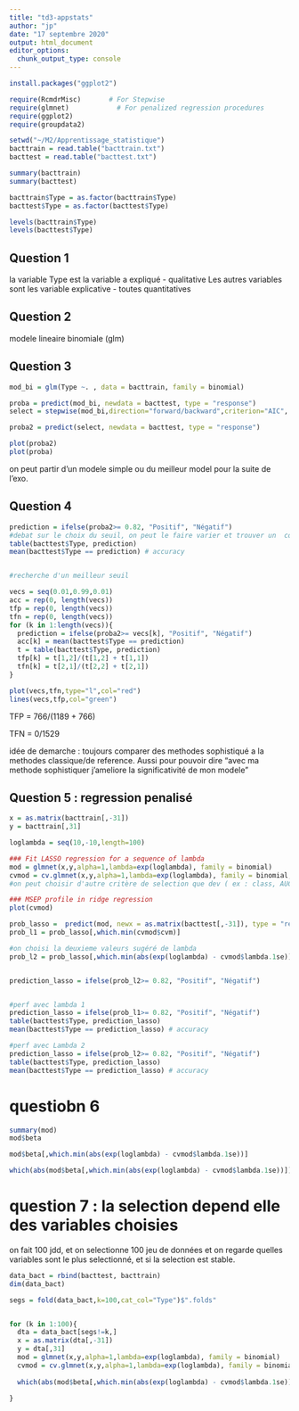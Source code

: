 ```yaml
---
title: "td3-appstats"
author: "jp"
date: "17 septembre 2020"
output: html_document
editor_options: 
  chunk_output_type: console
---
```


```r
install.packages("ggplot2")

require(RcmdrMisc)       # For Stepwise
require(glmnet)            # For penalized regression procedures
require(ggplot2)
require(groupdata2)

```


```r
setwd("~/M2/Apprentissage_statistique")
bacttrain = read.table("bacttrain.txt")
bacttest = read.table("bacttest.txt")

summary(bacttrain)
summary(bacttest)

bacttrain$Type = as.factor(bacttrain$Type)
bacttest$Type = as.factor(bacttest$Type)

levels(bacttrain$Type)
levels(bacttest$Type)


```

## Question  1 

la variable Type est la variable a expliqué - qualitative
Les autres variables sont les variable explicative - toutes quantitatives

## Question 2

modele lineaire binomiale (glm)

## Question 3

```r
mod_bi = glm(Type ~. , data = bacttrain, family = binomial)

proba = predict(mod_bi, newdata = bacttest, type = "response")
select = stepwise(mod_bi,direction="forward/backward",criterion="AIC", trace = FALSE)

proba2 = predict(select, newdata = bacttest, type = "response")

plot(proba2)
plot(proba)
```

on peut partir d'un modele simple ou du meilleur model pour la suite de l'exo. 

## Question 4 

```r

prediction = ifelse(proba2>= 0.82, "Positif", "Négatif")
#debat sur le choix du seuil, on peut le faire varier et trouver un  compromis
table(bacttest$Type, prediction)
mean(bacttest$Type == prediction) # accuracy


#recherche d'un meilleur seuil 

vecs = seq(0.01,0.99,0.01)
acc = rep(0, length(vecs))
tfp = rep(0, length(vecs))
tfn = rep(0, length(vecs))
for (k in 1:length(vecs)){
  prediction = ifelse(proba2>= vecs[k], "Positif", "Négatif") 
  acc[k] = mean(bacttest$Type == prediction)
  t = table(bacttest$Type, prediction)
  tfp[k] = t[1,2]/(t[1,2] + t[1,1]) 
  tfn[k] = t[2,1]/(t[2,2] + t[2,1]) 
}

plot(vecs,tfn,type="l",col="red")
lines(vecs,tfp,col="green")


```
TFP = 766/(1189 + 766)

TFN = 0/1529

idée de demarche : toujours comparer des methodes sophistiqué a la methodes classique/de reference. Aussi pour pouvoir dire "avec ma methode sophistiquer j'ameliore la significativité de mon modele"


## Question 5 : regression penalisé
```r
x = as.matrix(bacttrain[,-31])
y = bacttrain[,31]

loglambda = seq(10,-10,length=100) 

### Fit LASSO regression for a sequence of lambda
mod = glmnet(x,y,alpha=1,lambda=exp(loglambda), family = binomial)
cvmod = cv.glmnet(x,y,alpha=1,lambda=exp(loglambda), family = binomial, type.measure = "dev")
#on peut choisir d'autre critère de selection que dev ( ex : class, AUC)

### MSEP profile in ridge regression
plot(cvmod)

prob_lasso =  predict(mod, newx = as.matrix(bacttest[,-31]), type = "response")
prob_l1 = prob_lasso[,which.min(cvmod$cvm)]

#on choisi la deuxieme valeurs sugéré de lambda
prob_l2 = prob_lasso[,which.min(abs(exp(loglambda) - cvmod$lambda.1se))]


prediction_lasso = ifelse(prob_l2>= 0.82, "Positif", "Négatif")


#perf avec lambda 1
prediction_lasso = ifelse(prob_l1>= 0.82, "Positif", "Négatif")
table(bacttest$Type, prediction_lasso)
mean(bacttest$Type == prediction_lasso) # accuracy

#perf avec Lambda 2
prediction_lasso = ifelse(prob_l2>= 0.82, "Positif", "Négatif")
table(bacttest$Type, prediction_lasso)
mean(bacttest$Type == prediction_lasso) # accuracy


```


# questiobn 6

```r

summary(mod)
mod$beta

mod$beta[,which.min(abs(exp(loglambda) - cvmod$lambda.1se))]

which(abs(mod$beta[,which.min(abs(exp(loglambda) - cvmod$lambda.1se))]) > 1e-08)

```

# question 7 : la selection depend elle des variables choisies

on fait 100 jdd, et on selectionne 100 jeu de données et on regarde quelles variables sont le plus selectionné, et si la selection est stable.

```r
data_bact = rbind(bacttest, bacttrain)
dim(data_bact)

segs = fold(data_bact,k=100,cat_col="Type")$".folds"


for (k in 1:100){
  dta = data_bact[segs!=k,]
  x = as.matrix(dta[,-31])
  y = dta[,31]
  mod = glmnet(x,y,alpha=1,lambda=exp(loglambda), family = binomial)
  cvmod = cv.glmnet(x,y,alpha=1,lambda=exp(loglambda), family = binomial, type.measure = "dev")
  
  which(abs(mod$beta[,which.min(abs(exp(loglambda) - cvmod$lambda.1se))]) > 1e-08)

}

```

